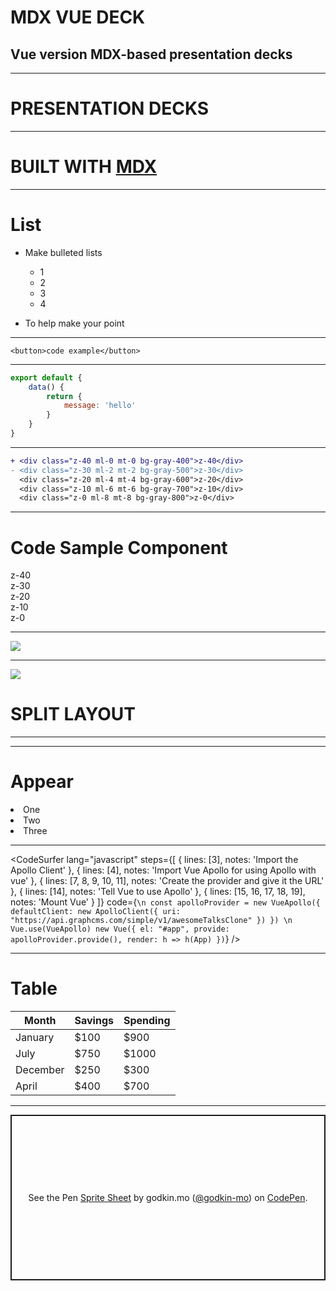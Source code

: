 
# MDX VUE DECK

## Vue version MDX-based presentation decks

---

# PRESENTATION DECKS

---

<h1>BUILT WITH <a href="https://github.com/mdx-js/mdx" target="_blank">MDX</a></h1>

---

# List

- Make bulleted lists

    - 1
    - 2
    - 3
    - 4

- To help make your point

---

```
<button>code example</button>
```

---

```jsx
export default {
    data() {
        return {
            message: 'hello'
        }
    }
}
```

---

```diff
+ <div class="z-40 ml-0 mt-0 bg-gray-400">z-40</div>
- <div class="z-30 ml-2 mt-2 bg-gray-500">z-30</div>
  <div class="z-20 ml-4 mt-4 bg-gray-600">z-20</div>
  <div class="z-10 ml-6 mt-6 bg-gray-700">z-10</div>
  <div class="z-0 ml-8 mt-8 bg-gray-800">z-0</div>
```

---

# Code Sample Component

<CodeSample lineNumbers={true}>
  <div class="relative h-32 text-center">
    <div class="z-40 absolute w-24 h-24 ml-0 mt-0 bg-gray-400 flex justify-center items-center">z-40</div>
    <div class="z-30 absolute w-24 h-24 ml-2 mt-2 bg-gray-500 flex justify-center items-center">z-30</div>
    <div class="z-20 absolute w-24 h-24 ml-4 mt-4 bg-gray-600 flex justify-center items-center">z-20</div>
    <div class="z-10 absolute w-24 h-24 ml-6 mt-6 bg-gray-700 flex justify-center items-center">z-10</div>
    <div class="z-0 absolute w-24 h-24 ml-8 mt-8 bg-gray-800 flex justify-center items-center">z-0</div>
  </div>
</CodeSample>

---

![](https://images.unsplash.com/photo-1462331940025-496dfbfc7564?ixlib=rb-1.2.1&ixid=eyJhcHBfaWQiOjEyMDd9&auto=format&fit=crop&w=1054&q=80)

---

<Split>

![](https://images.unsplash.com/photo-1462331940025-496dfbfc7564?ixlib=rb-1.2.1&ixid=eyJhcHBfaWQiOjEyMDd9&auto=format&fit=crop&w=1054&q=80)

# SPLIT LAYOUT

</Split>

---

<BGImage src="./images/think.gif" />

---

# Appear

<Appear>
  <li class="text-blue-700">One</li>
  <li>Two</li>
  <li>Three</li>
</Appear>

---

<CodeSurfer
  lang="javascript"
  steps={[
    { lines: [3], notes: 'Import the Apollo Client' },
    { lines: [4], notes: 'Import Vue Apollo for using Apollo with vue' },
    {
      lines: [7, 8, 9, 10, 11],
      notes: 'Create the provider and give it the URL'
    },
    { lines: [14], notes: 'Tell Vue to use Apollo' },
    { lines: [15, 16, 17, 18, 19], notes: 'Mount Vue' }
  ]}
  code={`
\n
const apolloProvider = new VueApollo({
  defaultClient: new ApolloClient({
    uri: "https://api.graphcms.com/simple/v1/awesomeTalksClone"
  })
})
\n
Vue.use(VueApollo)
new Vue({
  el: "#app",
  provide: apolloProvider.provide(),
  render: h => h(App)
})
  `}
/>

---

# Table

|Month|Savings|Spending|
|--- |--- |--- |
|January|$100|$900|
|July|$750|$1000|
|December|$250|$300|
|April|$400|$700|

---

<div class="w-full max-w-5xl">
  <p class="codepen" data-height="600" data-theme-id="dark" data-default-tab="css,result" data-user="godkin-mo" data-slug-hash="exJqRZ" style="height: 265px; box-sizing: border-box; display: flex; align-items: center; justify-content: center; border: 2px solid; margin: 1em 0; padding: 1em;" data-pen-title="Sprite Sheet">
    <span>See the Pen <a href="https://codepen.io/godkin-mo/pen/exJqRZ">
    Sprite Sheet</a> by godkin.mo (<a href="https://codepen.io/godkin-mo">@godkin-mo</a>)
    on <a href="https://codepen.io">CodePen</a>.</span>
  </p>
  <script async src="https://static.codepen.io/assets/embed/ei.js"></script>
</div>
